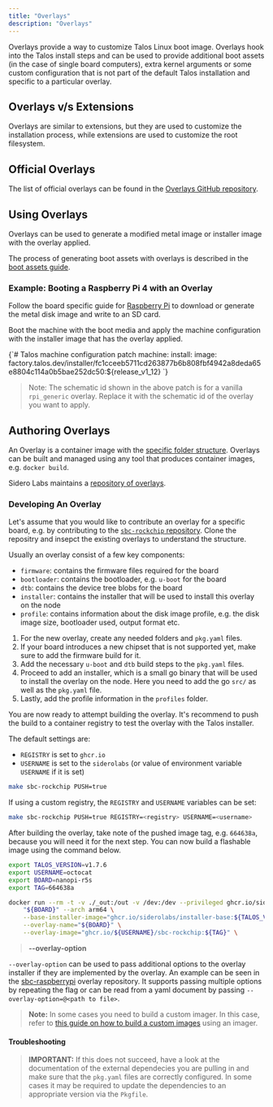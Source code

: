 ```yaml
---
title: "Overlays"
description: "Overlays"
---
```


Overlays provide a way to customize Talos Linux boot image.
Overlays hook into the Talos install steps and can be used to provide additional boot assets (in the case of single board computers),
extra kernel arguments or some custom configuration that is not part of the default Talos installation and specific to a particular overlay.

## Overlays v/s Extensions

Overlays are similar to extensions, but they are used to customize the installation process, while extensions are used to customize the root filesystem.

## Official Overlays

The list of official overlays can be found in the [Overlays GitHub repository](https://github.com/siderolabs/overlays/).

## Using Overlays

Overlays can be used to generate a modified metal image or installer image with the overlay applied.

The process of generating boot assets with overlays is described in the [boot assets guide](../../platform-specific-installations/boot-assets).

### Example: Booting a Raspberry Pi 4 with an Overlay

Follow the board specific guide for [Raspberry Pi](../../platform-specific-installations/single-board-computers/rpi_generic) to download or generate the metal disk image and write to an SD card.

Boot the machine with the boot media and apply the machine configuration with the installer image that has the overlay applied.


<CodeBlock lang="sh">
{`# Talos machine configuration patch
machine:
  install:
    image: factory.talos.dev/installer/fc1cceeb5711cd263877b6b808fbf4942a8deda65e8804c114a0b5bae252dc50:${release_v1_12}
`}
</CodeBlock>

> Note: The schematic id shown in the above patch is for a vanilla `rpi_generic` overlay.
> Replace it with the schematic id of the overlay you want to apply.

## Authoring Overlays

An Overlay is a container image with the [specific folder structure](https://github.com/siderolabs/overlays#readme).
Overlays can be built and managed using any tool that produces container images, e.g. `docker build`.

Sidero Labs maintains a [repository of overlays](https://github.com/siderolabs/overlays).

### Developing An Overlay

Let's assume that you would like to contribute an overlay for a specific board, e.g. by contributing to the [`sbc-rockchip` repository](https://github.com/siderolabs/sbc-rockchip).
Clone the repositry and insepct the existing overlays to understand the structure.

Usually an overlay consist of a few key components:

- `firmware`: contains the firmware files required for the board
- `bootloader`: contains the bootloader, e.g. `u-boot` for the board
- `dtb`: contains the device tree blobs for the board
- `installer`: contains the installer that will be used to install this overlay on the node
- `profile`: contains information about the disk image profile, e.g. the disk image size, bootloader used, output format etc.

1. For the new overlay, create any needed folders and `pkg.yaml` files.
2. If your board introduces a new chipset that is not supported yet, make sure to add the firmware build for it.
3. Add the necessary `u-boot` and `dtb` build steps to the `pkg.yaml` files.
4. Proceed to add an installer, which is a small go binary that will be used to install the overlay on the node.
    Here you need to add the go `src/` as well as the `pkg.yaml` file.
5. Lastly, add the profile information in the `profiles` folder.

You are now ready to attempt building the overlay.
It's recommend to push the build to a container registry to test the overlay with the Talos installer.

The default settings are:

- `REGISTRY` is set to `ghcr.io`
- `USERNAME` is set to the `siderolabs` (or value of environment variable `USERNAME` if it is set)

```bash
make sbc-rockchip PUSH=true
```

If using a custom registry, the `REGISTRY` and `USERNAME` variables can be set:

```bash
make sbc-rockchip PUSH=true REGISTRY=<registry> USERNAME=<username>
```

After building the overlay, take note of the pushed image tag, e.g. `664638a`, because you will need it for the next step.
You can now build a flashable image using the command below.

```bash
export TALOS_VERSION=v1.7.6
export USERNAME=octocat
export BOARD=nanopi-r5s
export TAG=664638a

docker run --rm -t -v ./_out:/out -v /dev:/dev --privileged ghcr.io/siderolabs/imager:${TALOS_VERSION} \
    "${BOARD}" --arch arm64 \
    --base-installer-image="ghcr.io/siderolabs/installer-base:${TALOS_VERSION}" \
    --overlay-name="${BOARD}" \
    --overlay-image="ghcr.io/${USERNAME}/sbc-rockchip:${TAG}" \
```

> **--overlay-option**

 `--overlay-option` can be used to pass additional options to the overlay installer if they are implemented by the overlay.
 An example can be seen in the [sbc-raspberrypi](https://github.com/siderolabs/sbc-raspberrypi/) overlay repository.
 It supports passing multiple options by repeating the flag or can be read from a yaml document by passing `--overlay-option=@<path to file>`.

> **Note:** In some cases you need to build a custom imager.
> In this case, refer to [this guide on how to build a custom images](./building-images) using an imager.

#### Troubleshooting

> **IMPORTANT:** If this does not succeed, have a look at the documentation of the external dependecies you are pulling in and make sure that the `pkg.yaml` files are correctly configured.
> In some cases it may be required to update the dependencies to an appropriate version via the `Pkgfile`.

